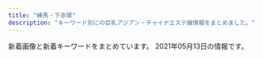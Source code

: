 ```yaml
---
title: "練馬・下赤塚"
description: "キーワード別にの巨乳アジアン・チャイナエステ嬢情報をまとめました。"
---
```


新着画像と新着キーワードをまとめています。
2021年05月13日の情報です。

<DmmAffiliateIns />
<KeywordTable
  shops={
    [
    {
        "url": "http://ginzaangel.esnavi.work/",
        "station": "\u7df4\u99ac\u99c5\u897f\u53e3",
        "img_links": [
            "http://ginzaangel.esnavi.work/sys2.jpg",
            "http://ginzaangel.esnavi.work/2/uploadimg/1615989033.jpeg",
            "http://ginzaangel.esnavi.work/2/uploadimg/1615989115.jpeg",
            "http://ginzaangel.esnavi.work/int1.png",
            "http://ginzaangel.esnavi.work/2/uploadimg/1615988408.jpeg",
            "http://ginzaangel.esnavi.work/head.jpg",
            "http://ginzaangel.esnavi.work/2/uploadimg/1601829474.jpeg",
            "http://ginzaangel.esnavi.work/2/uploadimg/1615988934.jpeg",
            "http://ginzaangel.esnavi.work/s1.png",
            "http://ginzaangel.esnavi.work/2/uploadimg/1619341553.jpeg",
            "http://ginzaangel.esnavi.work/sys1.jpg",
            "http://ginzaangel.esnavi.work/staff_t.jpg",
            "http://ginzaangel.esnavi.work/2/uploadimg/1595657062.jpeg",
            "http://ginzaangel.esnavi.work/news.jpg"
        ],
        "keywords": {
            "90": 3,
            "89": 1,
            "88": 2,
            "92": 1
        },
        "name": "\u7df4\u99ac\u306e\u5929\u4f7f"
    },
    {
        "name": "\u30b9\u30a6\u30a3\u30fc\u30c8",
        "station": "\u4e2d\u6751\u6a4b\u99c5\u5357\u53e3",
        "img_links": [
            "http://www.es-yas.click/images/info.png",
            "http://www.es-yas.click/images/sirase.jpg",
            "http://www.es-yas.click/images/ac1.png",
            "http://www.es-yas.click/images/news.jpg",
            "http://www.es-yas.click/images/2.jpg",
            "http://www.es-yas.click/img/riri1.jpg",
            "http://www.es-yas.click/images/head.jpg",
            "http://www.es-yas.click/images/sys2.png",
            "http://www.es-yas.click/images/newface.png",
            "http://www.es-yas.click/images/interior_t.jpg",
            "http://www.es-yas.click/images/tel.jpg",
            "http://www.es-yas.click/images/int2.png",
            "http://www.es-yas.click/img/mari1.jpg",
            "http://www.es-yas.click/images/sys1.png",
            "http://www.es-yas.click/images/staff_t.jpg",
            "http://www.es-yas.click/images/mobile.jpg",
            "http://www.es-yas.click/img/sayuri1.jpg",
            "http://www.es-yas.click/images/1.jpg",
            "http://www.es-yas.click/images/int1.png",
            "http://www.es-yas.click/images/3.jpg",
            "http://www.es-yas.click/images/s1.png"
        ],
        "keywords": {},
        "url": "http://www.es-yas.click/"
    },
    {
        "station": "\u65b0\u685c\u53f0\u99c51\u756a\u51fa\u53e3",
        "name": "\u697d\u3005",
        "img_links": [
            "https://static.wixstatic.com/media/56292f_3dc196c69ac04338b46a28f7dc0f4df2.jpg",
            "https://static.wixstatic.com/media/56292f_4d626237c2cd4806b0251dae4554758e.jpg",
            "https://static.wixstatic.com/media/73ea4e_4f276738c0354f93b87840e2d55be62b~mv2.png",
            "https://static.wixstatic.com/media/73ea4e_73ca4971bac34776a53c8b09526abe0d~mv2.jpg"
        ],
        "url": "https://1270791003.wixsite.com/mysite/",
        "keywords": {}
    },
    {
        "url": "http://nymphe-est.biz/",
        "station": "\u6771\u6b66\u7df4\u99ac\u99c5\u5317\u53e3",
        "name": "\u59eb\u306e\u3086\u3073\u3055\u304d",
        "keywords": {
            "E": 1,
            "D": 2
        },
        "img_links": [
            "http://nymphe-est.biz/images/m4.png",
            "http://nymphe-est.biz/images/m5.png",
            "http://nymphe-est.biz/images/no.png",
            "http://nymphe-est.biz/images/tit2.jpg",
            "http://nymphe-est.biz/images/top.png",
            "http://nymphe-est.biz/images/m6.png",
            "http://nymphe-est.biz/images/tit4.jpg",
            "http://nymphe-est.biz/images/tm.jpg",
            "http://nymphe-est.biz/images/tit5.jpg",
            "http://nymphe-est.biz/images/stal.jpg",
            "http://nymphe-est.biz/images/accl.jpg",
            "http://nymphe-est.biz/images/m3.png",
            "http://nymphe-est.biz/images/cg03.jpg",
            "http://nymphe-est.biz/images/spt.png",
            "http://nymphe-est.biz/images/m1.png",
            "http://nymphe-est.biz/images/bur.jpg",
            "http://nymphe-est.biz/images/cg01.jpg",
            "http://nymphe-est.biz/images/tit3.jpg",
            "http://nymphe-est.biz/images/fla.jpg",
            "http://nymphe-est.biz/images/bul.jpg",
            "http://nymphe-est.biz/images/stat.jpg",
            "http://nymphe-est.biz/images/cg02.jpg",
            "http://nymphe-est.biz/images/m2.png",
            "http://nymphe-est.biz/images/tit6.jpg"
        ]
    },
    {
        "keywords": {},
        "img_links": [
            "http://www.es-kou.link/images/mobile.jpg",
            "http://www.es-kou.link/images/sys3.png",
            "http://www.es-kou.link/images/news.jpg",
            "http://www.es-kou.link/images/b1.jpg",
            "http://www.es-kou.link/images/staff_t.jpg",
            "http://www.es-kou.link/images/2.jpg",
            "http://www.es-kou.link/img/nana1.jpg",
            "http://www.es-kou.link/images/int1.png",
            "http://www.es-kou.link/images/int2.png",
            "http://www.es-kou.link/images/b2.jpg",
            "http://www.es-kou.link/images/3.jpg",
            "http://www.es-kou.link/img/mimi1.jpg",
            "http://www.es-kou.link/images/sys1.jpg",
            "http://www.es-kou.link/images/1.jpg",
            "http://www.es-kou.link/images/info.png",
            "http://www.es-kou.link/images/sys2.jpg",
            "http://www.es-kou.link/images/interior_t.jpg",
            "http://www.es-kou.link/images/s1.png",
            "http://www.es-kou.link/images/head.jpg",
            "http://www.es-kou.link/img/satomi1.jpg"
        ],
        "station": "\u4e0b\u8d64\u585a\u99c5\u5317\u53e3",
        "name": "\u7d05\u6708",
        "url": "http://www.es-kou.link/"
    },
    {
        "name": "\u30b7\u30a8\u30b9\u30bf",
        "img_links": [
            "http://siesta.ests.jp/images/info.jpg",
            "http://siesta.ests.jp/images/acc1.jpg",
            "http://siesta.ests.jp/images/acc3.jpg",
            "http://siesta.ests.jp/images/acc4.jpg",
            "http://siesta.ests.jp/images/s-recriut.jpg",
            "http://siesta.ests.jp/photos/sites/39/2021/01/2021011116333298.jpg",
            "http://siesta.ests.jp/photos/sites/39/2021/04/2021042011331872.jpg",
            "http://siesta.ests.jp/images/top.png",
            "http://siesta.ests.jp/images/mobile.jpg",
            "http://siesta.ests.jp/photos/sites/39/2021/04/2021040818055925.jpg",
            "http://siesta.ests.jp/images/mobile1.jpg",
            "http://siesta.ests.jp/photos/sites/39/2021/01/2021011116333493.jpg",
            "http://siesta.ests.jp/images/acc2.jpg",
            "http://siesta.ests.jp/images/pick.jpg",
            "http://siesta.ests.jp/images/s-staff.jpg",
            "http://siesta.ests.jp/images/news.jpg"
        ],
        "keywords": {
            "85": 10,
            "D": 15,
            "83": 5,
            "88": 5
        },
        "station": "\u5927\u6cc9\u5b66\u5712\u99c5\u5317\u53e3",
        "url": "http://siesta.ests.jp/"
    },
    {
        "keywords": {},
        "url": "http://evergrace.tyo.cm/",
        "name": "\u30b8\u30e3\u30b9\u30df\u30f3",
        "station": "\u6210\u5897\u99c5",
        "img_links": []
    },
    {
        "keywords": {},
        "url": "http://www.relaxes.info/",
        "station": "\u4e0a\u677f\u6a4b\u99c5\u5317\u53e3",
        "img_links": [
            "http://www.relaxes.info/up/uploads/20180315212810me.jpg",
            "http://www.relaxes.info/images/ttl_price.png",
            "http://www.relaxes.info/images/info.jpg",
            "http://www.relaxes.info/images/s1.png",
            "http://www.relaxes.info/up/uploads/2017071800271212.jpg",
            "http://www.relaxes.info/images/ttl_qj.png",
            "http://www.relaxes.info/images/ttl_staff.png",
            "http://www.relaxes.info/up/uploads/20210313172020j.jpg",
            "http://www.relaxes.info/images/price.jpg",
            "http://www.relaxes.info/images/rec.png",
            "http://www.relaxes.info/images/t1.png",
            "http://www.relaxes.info/images/t2.png",
            "http://www.relaxes.info/images/header_bg.png"
        ],
        "name": "\u8776"
    },
    {
        "keywords": {},
        "station": "\u5927\u5c71\u99c5\u5357\u53e3",
        "name": "\u61a9",
        "img_links": [
            "http://c-ikoi.work/images/concept.jpg",
            "http://c-ikoi.work/images/1.jpg",
            "http://c-ikoi.work/images/news.jpg",
            "http://c-ikoi.work/images/tel.jpg",
            "http://c-ikoi.work/img/aoi1.jpg",
            "http://c-ikoi.work/images/line.png",
            "http://c-ikoi.work/images/int1.png",
            "http://c-ikoi.work/images/sys1.jpg",
            "http://c-ikoi.work/images/4.jpg",
            "http://c-ikoi.work/images/sys3.png",
            "http://c-ikoi.work/images/mobile.jpg",
            "http://c-ikoi.work/img/rina1.jpg",
            "http://c-ikoi.work/images/3.jpg",
            "http://c-ikoi.work/images/head.jpg",
            "http://c-ikoi.work/images/interior_t.jpg",
            "http://c-ikoi.work/images/int3.png",
            "http://c-ikoi.work/images/staff_t.jpg",
            "http://c-ikoi.work/img/yuki1.jpg",
            "http://c-ikoi.work/images/rec1.png",
            "http://c-ikoi.work/images/sys2.jpg",
            "http://c-ikoi.work/images/rec2.png",
            "http://c-ikoi.work/images/2.jpg",
            "http://c-ikoi.work/img/moe1.jpg",
            "http://c-ikoi.work/images/int2.png"
        ],
        "url": "http://c-ikoi.work/"
    },
    {
        "img_links": [
            "http://www.e-rakuraku.info/images/g2.jpg",
            "http://www.e-rakuraku.info/images/top.jpg",
            "http://www.e-rakuraku.info/images/g1.jpg",
            "http://www.e-rakuraku.info/images/sr.png",
            "http://www.e-rakuraku.info/images/newfacet.png",
            "http://www.e-rakuraku.info/images/g0.jpg",
            "http://www.e-rakuraku.info/images/mobile.png",
            "http://www.e-rakuraku.info/images/huiyuan.png",
            "http://www.e-rakuraku.info/images/nei_03.jpg",
            "http://www.e-rakuraku.info/images/g5.jpg",
            "http://www.e-rakuraku.info/images/newt.png",
            "http://www.e-rakuraku.info/images/tite-gallery.png",
            "http://www.e-rakuraku.info/images/s2.png",
            "http://www.e-rakuraku.info/images/g4.jpg",
            "http://www.e-rakuraku.info/images/tel.png",
            "http://www.e-rakuraku.info/images/g3.jpg",
            "http://www.e-rakuraku.info/images/tite-staff.png",
            "http://www.e-rakuraku.info/images/s1.png"
        ],
        "keywords": {
            "C": 13
        },
        "url": "http://www.e-rakuraku.info/",
        "name": "\u697d\u697d",
        "station": "\u4e2d\u6751\u6a4b\u99c5"
    },
    {
        "name": "\u512a\u30fb\u7f8e",
        "station": "\u6c5f\u53e4\u7530\u99c5\u5357\u53e3",
        "url": "http://rose.este.work/",
        "img_links": [
            "http://rose.este.work/r4.jpg",
            "http://rose.este.work/r5.jpg",
            "http://rose.este.work/r1.jpg",
            "http://rose.este.work/index-1.htm.jpg",
            "http://rose.este.work/sys1.png",
            "http://rose.este.work/totop.png",
            "http://rose.este.work/re.jpg",
            "http://rose.este.work/index-24.htm.jpg",
            "http://rose.este.work/unnamed.png",
            "http://rose.este.work/resize_1500-450.jpg",
            "http://rose.este.work/index-26.htm.jpg",
            "http://rose.este.work/index-25.htm.jpg",
            "http://rose.este.work/r3.jpg",
            "http://rose.este.work/resize_250.png"
        ],
        "keywords": {}
    },
    {
        "url": "http://oasis.akasuri.xyz/",
        "station": "\u6210\u5897\u99c5\u5357\u53e3",
        "name": "\u30aa\u30a2\u30b7\u30b9",
        "img_links": [
            "http://oasis.akasuri.xyz/images/c-top.png",
            "http://oasis.akasuri.xyz/staff/s3.jpg",
            "http://oasis.akasuri.xyz/staff/s2.jpg",
            "http://oasis.akasuri.xyz/images/bar-staff.png",
            "http://oasis.akasuri.xyz/images/c-photo.png",
            "http://oasis.akasuri.xyz/staff/s1.jpg",
            "http://oasis.akasuri.xyz/images/c-staff.png",
            "http://oasis.akasuri.xyz/images/fotter.png",
            "http://oasis.akasuri.xyz/images/b-tel.png",
            "http://oasis.akasuri.xyz/images/bar-photo.png"
        ],
        "keywords": {}
    },
    {
        "keywords": {
            "C": 11,
            "85": 2,
            "E": 1,
            "87": 1
        },
        "name": "\u30d1\u30ad\u30e9",
        "url": "http://pakira-massage.work/",
        "img_links": [
            "http://pakira-massage.work/img/head.jpg",
            "http://pakira-massage.work/i/img/sta1.jpg",
            "http://pakira-massage.work/img/nos.jpg",
            "http://pakira-massage.work/i/img/r1.jpg",
            "http://pakira-massage.work/i/img/r5.jpg",
            "http://pakira-massage.work/img/sta2.jpg",
            "http://pakira-massage.work/i/img/r4.jpg",
            "http://pakira-massage.work/i/img/r2.jpg",
            "http://pakira-massage.work/img/botton.jpg",
            "http://pakira-massage.work/i/img/r3.jpg",
            "http://pakira-massage.work/img/s1.jpg",
            "http://pakira-massage.work/img/st1.jpg",
            "http://pakira-massage.work/img/campian.jpg",
            "http://pakira-massage.work/img/s2.jpg",
            "http://pakira-massage.work/i/img/r6.jpg",
            "http://pakira-massage.work/i/img/st1.jpg",
            "http://pakira-massage.work/img/mobile-1.png",
            "http://pakira-massage.work/img/st2.jpg",
            "http://pakira-massage.work/img/sta1.jpg",
            "http://pakira-massage.work/i/img/sta2.jpg"
        ],
        "station": "\u8981\u753a\u99c55\u756a\u51fa\u53e3"
    },
    {
        "name": "\u59eb",
        "keywords": {},
        "station": "\u6210\u5897\u99c5",
        "url": "http://anzu.abnavi.info/",
        "img_links": []
    },
    {
        "name": "\u6696\u5fc3",
        "img_links": [
            "http://www.hi-msg.com/dansin/images/p-6-1.jpg",
            "http://www.hi-msg.com/dansin/images/1.jpg",
            "http://www.hi-msg.com/dansin/images/p-2.jpg",
            "http://www.hi-msg.com/dansin/images/p-9-1.jpg",
            "http://www.hi-msg.com/dansin/images/p-8.jpg",
            "http://www.hi-msg.com/dansin/images/p-9.jpg",
            "http://www.hi-msg.com/dansin/images/p-5.jpg",
            "http://www.hi-msg.com/dansin/images/top1.jpg",
            "http://www.hi-msg.com/dansin/images/p-2-1.jpg",
            "http://www.hi-msg.com/dansin/images/end1.jpg",
            "http://www.hi-msg.com/dansin/images/nav.jpg",
            "http://www.hi-msg.com/dansin/images/top.jpg",
            "http://www.hi-msg.com/dansin/images/s_face.jpg",
            "http://www.hi-msg.com/dansin/images/s_pick.jpg",
            "http://www.hi-msg.com/dansin/images/p-6.jpg",
            "http://www.hi-msg.com/dansin/images/s_info.jpg",
            "http://www.hi-msg.com/dansin/images/p-5-1.jpg",
            "http://www.hi-msg.com/dansin/images/mobile.jpg",
            "http://www.hi-msg.com/dansin/images/s_news.jpg",
            "http://www.hi-msg.com/dansin/images/p-7.jpg"
        ],
        "keywords": {},
        "url": "http://www.hi-msg.com/dansin/",
        "station": "\u3068\u304d\u308f\u53f0\u99c5\u5357\u53e3"
    },
    {
        "url": "http://es-nerima.biz/",
        "img_links": [
            "http://es-nerima.biz/wp-content/uploads/2016/10/girl-1-250x330.jpg",
            "http://es-nerima.biz/wp-content/uploads/2016/10/gallery8.jpg",
            "http://es-nerima.biz/wp-content/uploads/2016/10/gallery2.jpg",
            "http://es-nerima.biz/wp-content/themes/template-salon2/images/gallery1.jpg",
            "http://es-nerima.biz/wp-content/uploads/2016/10/mika.jpg",
            "http://es-nerima.biz/wp-content/uploads/2016/10/g3.jpg",
            "http://es-nerima.biz/wp-content/uploads/2016/10/gallery3.jpg",
            "http://es-nerima.biz/wp-content/uploads/2016/10/g1-250x330.jpg",
            "http://es-nerima.biz/wp-content/themes/template-salon2/images/tel.png",
            "http://es-nerima.biz/wp-content/themes/template-salon2/images/magazine.jpg",
            "http://es-nerima.biz/wp-content/uploads/2016/10/g6.jpg",
            "http://es-nerima.biz/wp-content/uploads/2016/10/g4-250x330.jpg",
            "http://es-nerima.biz/wp-content/themes/template-salon2/images/pickup-frame.png",
            "http://es-nerima.biz/wp-content/uploads/2016/10/g3-250x330.jpg",
            "http://es-nerima.biz/wp-content/uploads/2016/10/g6-250x330.jpg",
            "http://es-nerima.biz/wp-content/uploads/2016/10/camp-bnr.jpg",
            "http://es-nerima.biz/wp-content/uploads/2016/10/gallery7.jpg",
            "http://es-nerima.biz/wp-content/uploads/2016/10/mika-250x330.jpg",
            "http://es-nerima.biz/wp-content/themes/template-salon2/images/gallery2.jpg",
            "http://es-nerima.biz/wp-content/themes/template-salon2/images/gallery3.jpg",
            "http://es-nerima.biz/wp-content/uploads/2016/10/gallery6.jpg",
            "http://es-nerima.biz/wp-content/uploads/2016/10/eri.jpg",
            "http://es-nerima.biz/wp-content/uploads/2016/10/gallery1.jpg",
            "http://es-nerima.biz/wp-content/uploads/2016/10/gallery8-600x600.jpg",
            "http://cdn.dino-es.com/images/logo/88x31DinoEs.png",
            "http://es-nerima.biz/wp-content/uploads/2016/10/gallery5.jpg",
            "http://es-nerima.biz/wp-content/themes/template-salon2/images/gallery-ttl.png",
            "http://es-nerima.biz/wp-content/themes/template-salon2/images/news-ttl.png",
            "http://es-nerima.biz/wp-content/themes/template-salon2/images/gallery4.jpg",
            "http://es-nerima.biz/wp-content/themes/template-salon2/images/slider1.jpg",
            "http://es-nerima.biz/wp-content/themes/template-salon2/images/massage-de_88_31.jpg",
            "http://es-nerima.biz/wp-content/themes/template-salon2/images/newface-ttl.png",
            "http://es-nerima.biz/wp-content/uploads/2016/10/g5.jpg",
            "http://es-nerima.biz/wp-content/uploads/2016/10/g5-250x330.jpg",
            "http://es-nerima.biz/wp-content/uploads/2016/10/eri-250x330.jpg",
            "http://es-nerima.biz/wp-content/uploads/2016/10/g4.jpg",
            "http://es-nerima.biz/wp-content/themes/template-salon2/images/camp-bnr.jpg",
            "http://es-nerima.biz/wp-content/uploads/2016/10/girl-1.jpg",
            "http://es-nerima.biz/wp-content/themes/template-salon2/images/pickup-ttl.png"
        ],
        "name": "\u3046\u3089\u3089",
        "station": "\u7df4\u99ac\u99c5\u5317\u53e3",
        "keywords": {}
    },
    {
        "url": "http://binrou.net/",
        "img_links": [
            "http://binrou.net/img/s118.jpg",
            "http://binrou.net/img/mo.png",
            "http://binrou.net/img/st116.jpg",
            "http://binrou.net/i/img/sta118.jpg",
            "http://binrou.net/i/img/st118.jpg",
            "http://binrou.net/i/img/sta98.jpg",
            "http://binrou.net/img/sta112.jpg",
            "http://binrou.net/i/img/r2.jpg",
            "http://binrou.net/i/img/sta117.jpg",
            "http://binrou.net/img/sta115.jpg",
            "http://binrou.net/i/img/sta119.jpg",
            "http://binrou.net/i/img/r3.jpg",
            "http://binrou.net/img/s115.jpg",
            "http://binrou.net/img/st114.jpg",
            "http://binrou.net/i/img/sta108.jpg",
            "http://binrou.net/img/s119.jpg",
            "http://binrou.net/img/botton.jpg",
            "http://binrou.net/img/sta109.jpg",
            "http://binrou.net/i/img/r1.jpg",
            "http://binrou.net/img/acc.jpg",
            "http://binrou.net/i/img/sta114.jpg",
            "http://binrou.net/i/img/sta115.jpg",
            "http://binrou.net/i/img/sta116.jpg",
            "http://binrou.net/img/st118.jpg",
            "http://binrou.net/i/img/sta80.jpg",
            "http://binrou.net/img/st112.jpg",
            "http://binrou.net/img/st111.jpg",
            "http://binrou.net/img/sta111.jpg",
            "http://binrou.net/i/img/sta100.jpg",
            "http://binrou.net/img/sta119.jpg",
            "http://binrou.net/i/img/sta92.jpg",
            "http://binrou.net/img/sta117.jpg",
            "http://binrou.net/i/img/r4.jpg",
            "http://binrou.net/i/img/sta112.jpg",
            "http://binrou.net/i/img/acc.jpg",
            "http://binrou.net/img/s112.jpg",
            "http://binrou.net/img/sta114.jpg",
            "http://binrou.net/img/st115.jpg",
            "http://binrou.net/i/img/sta89.jpg",
            "http://binrou.net/i/img/sta104.jpg",
            "http://binrou.net/i/img/sta88.jpg",
            "http://binrou.net/i/img/sta97.jpg",
            "http://binrou.net/i/img/sta105.jpg",
            "http://binrou.net/img/sta118.jpg",
            "http://binrou.net/img/fla.jpg",
            "http://binrou.net/img/st109.jpg",
            "http://binrou.net/i/img/sta94.jpg",
            "http://binrou.net/img/pickup20.jpg",
            "http://binrou.net/img/sta116.jpg",
            "http://binrou.net/i/img/sta109.jpg",
            "http://binrou.net/img/s111.jpg",
            "http://binrou.net/img/s117.jpg",
            "http://binrou.net/img/s114.jpg",
            "http://binrou.net/img/st117.jpg",
            "http://binrou.net/img/st119.jpg",
            "http://binrou.net/i/img/sta111.jpg",
            "http://binrou.net/img/s116.jpg"
        ],
        "station": "\u7df4\u99ac\u99c5\u897f\u53e3",
        "keywords": {
            "C": 17,
            "88": 1,
            "87": 4,
            "F": 1,
            "D": 2,
            "89": 1,
            "86": 4,
            "E": 6
        },
        "name": "\u30ad\u30e9\u30ad\u30e9"
    },
    {
        "keywords": {},
        "name": "\u5927\u5983",
        "img_links": [
            "http://sh-dafei.work/templets/default/pc/picture/s_news.png",
            "http://sh-dafei.work/uploads/181207/1-1Q20G40K63R.jpg",
            "http://sh-dafei.work/uploads/210326/1-210326140613257.jpg",
            "http://sh-dafei.work/templets/default/pc/picture/end1.jpg",
            "http://sh-dafei.work/uploads/171031/1-1G0311G344914.jpg",
            "http://sh-dafei.work/templets/default/pc/picture/staffs.png",
            "http://sh-dafei.work/uploads/190301/1-1Z30116320A41.jpg",
            "http://sh-dafei.work/uploads/190130/1-1Z130162635508.jpg",
            "http://sh-dafei.work/uploads/201113/1-20111314213cQ.jpg",
            "http://sh-dafei.work/uploads/181206/1-1Q2061249563O.jpg",
            "http://sh-dafei.work/uploads/201002/1-201002144Z11V.jpg",
            "http://sh-dafei.work/uploads/190809/1-1ZP9125I01S.jpg",
            "http://sh-dafei.work/uploads/181206/1-1Q2061250494E.jpg",
            "http://sh-dafei.work/uploads/171031/1-1G0311G556445.jpg",
            "http://sh-dafei.work/uploads/181206/1-1Q2061253211D.jpg",
            "http://sh-dafei.work/uploads/210219/1-210219105500300.jpg",
            "http://sh-dafei.work/uploads/200117/1-20011G614144B.jpg",
            "http://sh-dafei.work/uploads/180612/1-1P6121601061c.jpg",
            "http://sh-dafei.work/templets/default/pc/picture/s_staff.png",
            "http://sh-dafei.work/uploads/180612/1-1P612160029349.jpg",
            "http://sh-dafei.work/uploads/190329/1-1Z329151011c7.jpg",
            "http://sh-dafei.work/templets/default/pc/picture/s_pick.png",
            "http://sh-dafei.work/uploads/171031/1-1G0311G505933.jpg",
            "http://sh-dafei.work/uploads/191115/1-191115132040J2.jpg",
            "http://sh-dafei.work/uploads/181207/1-1Q20G35320X0.png",
            "http://sh-dafei.work/uploads/181214/1-1Q214154222511.jpg",
            "http://sh-dafei.work/uploads/180227/1-1P22G40S5448.jpg",
            "http://sh-dafei.work/uploads/181206/1-1Q206125154224.jpg",
            "http://sh-dafei.work/uploads/200612/1-200612154534W8.jpg",
            "http://sh-dafei.work/uploads/allimg/180612/1-1P612160305350.jpg",
            "http://sh-dafei.work/uploads/171031/1-1G0311G4095M.jpg",
            "http://sh-dafei.work/uploads/190924/1-1Z924151334121.jpg",
            "http://sh-dafei.work/templets/default/pc/picture/face.png",
            "http://sh-dafei.work/uploads/171031/1-1G0311G531445.jpg"
        ],
        "url": "http://sh-dafei.work/",
        "station": "\u7df4\u99ac\u99c5\u897f\u53e3"
    },
    {
        "name": "Smile -\u30b9\u30de\u30a4\u30eb-",
        "url": "http://www.smile.mensest.com/",
        "keywords": {
            "D": 4,
            "87": 2,
            "85": 2,
            "88": 4,
            "C": 16
        },
        "img_links": [
            "http://www.smile.mensest.com/files/003.jpg",
            "http://www.smile.mensest.com/img/btn_side_mobile.jpg",
            "http://www.smile.mensest.com/img/goback.jpg",
            "http://www.smile.mensest.com/img/btn_blog.png",
            "http://www.smile.mensest.com/img/ttl_info.png",
            "http://www.smile.mensest.com/files/001.jpg",
            "http://www.smile.mensest.com/img/ttl_news.png",
            "http://www.smile.mensest.com/files/004.jpg",
            "http://www.smile.mensest.com/img/pickup.jpg",
            "http://www.smile.mensest.com/img/header02.png",
            "http://www.smile.mensest.com/files/002.jpg"
        ],
        "station": "\u7df4\u99ac\u99c5\u897f\u53e3"
    },
    {
        "station": "\u77f3\u795e\u4e95\u516c\u5712\u99c5\u5357\u53e3",
        "url": "http://aroma-p.info/",
        "name": "AROMA PLAZA \u30a2\u30ed\u30de\u30d7\u30e9\u30b6",
        "keywords": {},
        "img_links": []
    },
    {
        "station": "\u685c\u53f0\u99c5\u5317\u53e3",
        "url": "http://margaret.ests.jp/",
        "name": "\u30de\u30fc\u30ac\u30ec\u30c3\u30c8",
        "img_links": [
            "http://margaret.ests.jp/images/top.jpg",
            "http://margaret.ests.jp/photos/sites/29/2020/04/2020040205541033.jpg",
            "http://margaret.ests.jp/images/room1.jpg",
            "http://margaret.ests.jp/images/room4.jpg",
            "http://margaret.ests.jp/photos/sites/29/2020/04/202004102157462.jpeg",
            "http://margaret.ests.jp/images/s_staff.png",
            "http://margaret.ests.jp/photos/sites/29/2020/08/2020082222274080.jpeg",
            "http://margaret.ests.jp/images/service2.jpg",
            "http://margaret.ests.jp/images/mobile.jpg",
            "http://margaret.ests.jp/photos/sites/29/2020/04/2020041014190824.jpg",
            "http://margaret.ests.jp/images/s_pick.jpg",
            "http://margaret.ests.jp/images/info.jpg",
            "http://margaret.ests.jp/images/s_service.png",
            "http://margaret.ests.jp/images/s_news.jpg",
            "http://margaret.ests.jp/photos/sites/29/2020/03/2020032709162529.jpg",
            "http://margaret.ests.jp/images/service3.jpg",
            "http://margaret.ests.jp/photos/sites/29/2020/06/202006301829174.jpeg",
            "http://margaret.ests.jp/photos/sites/29/2021/01/2021011511194654.jpg",
            "http://margaret.ests.jp/images/room2.jpg",
            "http://margaret.ests.jp/photos/sites/29/2020/08/2020080615352994.jpeg",
            "http://margaret.ests.jp/images/service1.jpg",
            "http://margaret.ests.jp/photos/sites/29/2020/06/2020062814010219.jpeg",
            "http://margaret.ests.jp/photos/sites/29/2020/05/202005281752578.jpg",
            "http://margaret.ests.jp/images/room3.jpg",
            "http://margaret.ests.jp/images/service4.jpg",
            "http://margaret.ests.jp/photos/sites/29/2020/04/202004081414540.jpg"
        ],
        "keywords": {
            "D": 72,
            "E": 60,
            "88": 24,
            "85": 36,
            "87": 12,
            "86": 24
        }
    },
    {
        "url": "http://moonlove.est-u.com/",
        "station": "\u7df4\u99ac\u99c5\u5317\u53e3",
        "img_links": [
            "http://moonlove.est-u.com/images/index2_06.jpg",
            "http://moonlove.est-u.com/images/index_19.jpg",
            "http://moonlove.est-u.com/images/index_15.jpg",
            "http://moonlove.est-u.com/staff/hitomi.jpg",
            "http://moonlove.est-u.com/images/s8.jpg",
            "http://moonlove.est-u.com/images/index_02.jpg",
            "http://moonlove.est-u.com/images/icon_000.jpg",
            "http://moonlove.est-u.com/images/index_17.jpg",
            "http://moonlove.est-u.com/staff/kaori.jpg",
            "http://moonlove.est-u.com/staff/miki.jpg",
            "http://moonlove.est-u.com/images/index_10.jpg",
            "http://moonlove.est-u.com/images/index_04.jpg",
            "http://moonlove.est-u.com/images/index_14.jpg",
            "http://moonlove.est-u.com/images/index_07.jpg",
            "http://moonlove.est-u.com/images/index_13.jpg",
            "http://moonlove.est-u.com/images/index_16.jpg",
            "http://moonlove.est-u.com/staff/sakura.jpg",
            "http://moonlove.est-u.com/images/index1_06.jpg",
            "http://moonlove.est-u.com/images/index3_06.jpg",
            "http://moonlove.est-u.com/images/s4.jpg",
            "http://moonlove.est-u.com/images/staff_09.jpg",
            "http://moonlove.est-u.com/images/s5.jpg",
            "http://moonlove.est-u.com/staff/nami.jpg",
            "http://moonlove.est-u.com/images/s6.jpg",
            "http://moonlove.est-u.com/images/s1.jpg",
            "http://moonlove.est-u.com/staff/ayumi.jpg",
            "http://moonlove.est-u.com/images/index_05.jpg",
            "http://moonlove.est-u.com/images/s3.jpg",
            "http://moonlove.est-u.com/images/index_12.jpg",
            "http://moonlove.est-u.com/images/index_08.jpg"
        ],
        "name": "\u6708\u306e\u604b",
        "keywords": {
            "C": 7
        }
    },
    {
        "img_links": [
            "http://lachesis.este88.com/gals/miho1.jpg",
            "http://lachesis.este88.com/gals/minami2.jpg",
            "http://lachesis.este88.com/gals/tumugi1.jpg",
            "http://lachesis.este88.com/gals/mao1.jpg",
            "https://lachesis.este88.com/gals/mao1.jpg",
            "http://lachesis.este88.com/gals/nozomi4.jpg",
            "http://lachesis.este88.com/gals/yuno1.jpg",
            "http://lachesis.este88.com/gals/rinnka4.jpg",
            "http://lachesis.este88.com/gals/rinnka1.jpg",
            "https://lachesis.este88.com/gals/nozomi1.jpg",
            "http://lachesis.este88.com/gals/aoi2.jpg",
            "http://lachesis.este88.com/gals/yuno3.jpg",
            "http://lachesis.este88.com/gals/maria1.jpg",
            "http://lachesis.este88.com/gals/itika3.jpg",
            "https://lachesis.este88.com/images/line.jpg",
            "http://lachesis.este88.com/gals/nozomi2.jpg",
            "https://lachesis.este88.com/images/info5.jpg",
            "http://lachesis.este88.com/gals/nozomi3.jpg",
            "https://lachesis.este88.com/images/sysh3bar.png",
            "http://lachesis.este88.com/gals/minami1.jpg",
            "http://lachesis.este88.com/gals/aoi1.jpg",
            "https://lachesis.este88.com/gals/tumugi1.jpg",
            "http://lachesis.este88.com/images/sysh3bar.png",
            "https://lachesis.este88.com/gals/narumi1.jpg",
            "https://lachesis.este88.com/gals/itika1.jpg",
            "http://lachesis.este88.com/gals/nozomi1.jpg",
            "http://lachesis.este88.com/images/info5.jpg",
            "http://lachesis.este88.com/gals/narumi3.jpg",
            "https://lachesis.este88.com/gals/yuno1.jpg",
            "https://lachesis.este88.com/gals/miku1.jpg",
            "http://lachesis.este88.com/gals/itika1.jpg",
            "http://lachesis.este88.com/gals/mao2.jpg",
            "http://lachesis.este88.com/gals/miho3.jpg",
            "http://lachesis.este88.com/gals/yuno2.jpg",
            "http://lachesis.este88.com/gals/rinnka2.jpg",
            "http://lachesis.este88.com/images/line.jpg",
            "http://lachesis.este88.com/gals/tumugi2.jpg",
            "http://lachesis.este88.com/images/bg_header.jpg",
            "http://lachesis.este88.com/gals/tumugi3.jpg",
            "https://lachesis.este88.com/gals/minami1.jpg",
            "http://lachesis.este88.com/gals/aoi3.jpg",
            "http://lachesis.este88.com/gals/miho2.jpg",
            "https://lachesis.este88.com/images/bg_header.jpg",
            "http://lachesis.este88.com/gals/itika2.jpg",
            "http://lachesis.este88.com/images/bg_header3.jpg",
            "http://lachesis.este88.com/gals/narumi2.jpg",
            "https://lachesis.este88.com/gals/aoi1.jpg",
            "https://lachesis.este88.com/images/bg_header3.jpg",
            "http://lachesis.este88.com/gals/miku3.jpg",
            "https://lachesis.este88.com/gals/maria1.jpg",
            "http://momipara.jp/img/link/momi234.jpg",
            "http://lachesis.este88.com/gals/rinnka3.jpg",
            "http://lachesis.este88.com/gals/narumi1.jpg",
            "https://lachesis.este88.com/gals/rinnka1.jpg",
            "https://lachesis.este88.com/gals/miho1.jpg",
            "http://lachesis.este88.com/gals/narumi4.jpg",
            "http://lachesis.este88.com/gals/miku1.jpg",
            "http://lachesis.este88.com/gals/miku2.jpg"
        ],
        "name": "\u30e9\u30b1\u30b7\u30b9\u5927\u6cc9\u5b66\u5712",
        "keywords": {
            "81": 1,
            "93": 1,
            "83": 2,
            "84": 1,
            "F": 4,
            "95": 1,
            "D": 2,
            "86": 1,
            "88": 1,
            "91": 3,
            "C": 4,
            "80": 1,
            "G": 1
        },
        "station": "\u5927\u6cc9\u5b66\u5712\u99c5",
        "url": "http://lachesis.este88.com/"
    },
    {
        "keywords": {
            "84": 1,
            "87": 5,
            "85": 2,
            "C": 22,
            "89": 1,
            "88": 4,
            "D": 9,
            "E": 2,
            "86": 1,
            "F": 2
        },
        "name": "\u30dd\u30f3\u30d5\u30fc",
        "station": "\u7df4\u99ac\u99c5\u897f\u53e3",
        "img_links": [
            "http://ponfu-massage.work/img/st46.jpg",
            "http://ponfu-massage.work/i/img/sta43.jpg",
            "http://ponfu-massage.work/img/acc6.jpg",
            "http://ponfu-massage.work/img/sta28.jpg",
            "http://ponfu-massage.work/img/sta47.jpg",
            "http://ponfu-massage.work/img/acc5.jpg",
            "http://ponfu-massage.work/img/st45.jpg",
            "http://ponfu-massage.work/img/st28.jpg",
            "http://ponfu-massage.work/img/sta39.jpg",
            "http://ponfu-massage.work/img/sta30.jpg",
            "http://ponfu-massage.work/img/sta42.jpg",
            "http://ponfu-massage.work/i/img/r3.jpg",
            "http://ponfu-massage.work/i/img/r2.jpg",
            "http://ponfu-massage.work/img/acc9.jpg",
            "http://ponfu-massage.work/img/botton.jpg",
            "http://ponfu-massage.work/img/acc7.jpg",
            "http://ponfu-massage.work/i/img/st45.jpg",
            "http://ponfu-massage.work/img/acc8.jpg",
            "http://ponfu-massage.work/img/s47.jpg",
            "http://ponfu-massage.work/i/img/sta47.jpg",
            "http://ponfu-massage.work/i/img/sta44.jpg",
            "http://ponfu-massage.work/img/sta35.jpg",
            "http://ponfu-massage.work/img/st41.jpg",
            "http://ponfu-massage.work/img/st47.jpg",
            "http://ponfu-massage.work/img/st35.jpg",
            "http://ponfu-massage.work/i/img/sta46.jpg",
            "http://ponfu-massage.work/img/acc10.jpg",
            "http://ponfu-massage.work/i/img/sta28.jpg",
            "http://ponfu-massage.work/i/img/sta45.jpg",
            "http://ponfu-massage.work/img/s42.jpg",
            "http://ponfu-massage.work/img/s30.jpg",
            "http://ponfu-massage.work/i/img/sta38.jpg",
            "http://ponfu-massage.work/img/st42.jpg",
            "http://ponfu-massage.work/img/s44.jpg",
            "http://ponfu-massage.work/img/st43.jpg",
            "http://ponfu-massage.work/img/acc4.jpg",
            "http://ponfu-massage.work/img/sta38.jpg",
            "http://ponfu-massage.work/i/img/r4.jpg",
            "http://ponfu-massage.work/img/s45.jpg",
            "http://ponfu-massage.work/i/img/sta41.jpg",
            "http://ponfu-massage.work/img/sta45.jpg",
            "http://ponfu-massage.work/img/sta43.jpg",
            "http://ponfu-massage.work/i/img/sta30.jpg",
            "http://ponfu-massage.work/img/s43.jpg",
            "http://ponfu-massage.work/i/img/sta24.jpg",
            "http://ponfu-massage.work/img/st30.jpg",
            "http://ponfu-massage.work/img/st39.jpg",
            "http://ponfu-massage.work/img/s46.jpg",
            "http://ponfu-massage.work/img/acc2.jpg",
            "http://ponfu-massage.work/i/img/sta39.jpg",
            "http://ponfu-massage.work/img/sta46.jpg",
            "http://ponfu-massage.work/i/img/sta42.jpg",
            "http://ponfu-massage.work/img/st38.jpg",
            "http://ponfu-massage.work/img/campian.jpg",
            "http://ponfu-massage.work/img/sta44.jpg",
            "http://ponfu-massage.work/img/acc1.jpg",
            "http://ponfu-massage.work/img/s39.jpg",
            "http://ponfu-massage.work/img/st44.jpg",
            "http://ponfu-massage.work/i/img/r1.jpg",
            "http://ponfu-massage.work/img/st18.jpg",
            "http://ponfu-massage.work/img/s38.jpg",
            "http://ponfu-massage.work/img/acc3.jpg",
            "http://ponfu-massage.work/img/sta41.jpg",
            "http://ponfu-massage.work/img/s41.jpg"
        ],
        "url": "http://ponfu-massage.work/"
    },
    {
        "station": "\u7df4\u99ac\u99c5\u5357\u53e3",
        "img_links": [
            "http://himawari.est-u.com/staff/sakura.jpg",
            "http://himawari.est-u.com/images/therpist.jpg",
            "http://himawari.est-u.com/staff/yuki.jpg",
            "http://himawari.est-u.com/images/a2.jpg",
            "http://himawari.est-u.com/staff/yumi.jpg",
            "http://himawari.est-u.com/staff/emi.jpg",
            "http://himawari.est-u.com/images/a1.jpg",
            "http://himawari.est-u.com/images/index_08.jpg",
            "http://himawari.est-u.com/images/index_10.jpg",
            "http://himawari.est-u.com/staff/asuka.jpg",
            "http://himawari.est-u.com/images/index2_08.jpg",
            "http://himawari.est-u.com/staff/risa.jpg",
            "http://himawari.est-u.com/images/index_02.jpg",
            "http://himawari.est-u.com/images/down.jpg",
            "http://himawari.est-u.com/staff/umi.jpg",
            "http://himawari.est-u.com/staff/nami.jpg",
            "http://himawari.est-u.com/staff/izumi.jpg",
            "http://himawari.est-u.com/images/index_04.jpg"
        ],
        "url": "http://himawari.est-u.com/",
        "name": "\u3072\u307e\u308f\u308a",
        "keywords": {
            "C": 7
        }
    },
    {
        "station": "\u7df4\u99ac\u99c5",
        "url": "http://aclass.estheya.com/",
        "name": "A-CLASS\uff5e\u30a8\u30fc\u30af\u30e9\u30b9\uff5e",
        "img_links": [
            "http://aclass.estheya.com/images/call.png",
            "http://aclass.estheya.com/css/staff/staff001.jpg",
            "http://aclass.estheya.com/css/m-head04.jpg",
            "http://aclass.estheya.com/css/right.jpg",
            "http://aclass.estheya.com/css/staff/staff001-b.jpg",
            "http://aclass.estheya.com/css/staff/staff0004.jpg",
            "http://aclass.estheya.com/css/cam01.jpg",
            "http://aclass.estheya.com/css/staff/staff006.jpg",
            "http://aclass.estheya.com/css/staff/staff002.jpg",
            "http://aclass.estheya.com/css/staff/staff0003.jpg",
            "http://aclass.estheya.com/css/m-top004.jpg",
            "http://aclass.estheya.com/css/staff/staff005.jpg",
            "http://aclass.estheya.com/css/left.jpg",
            "http://aclass.estheya.com/css/m-head02.jpg"
        ],
        "keywords": {
            "E": 1,
            "92": 1,
            "86": 1,
            "89": 1,
            "C": 2,
            "90": 3,
            "D": 3
        }
    },
    {
        "img_links": [
            "https://salasa.tokyo/wp-content/themes/este/img/top-img01b.png",
            "https://salasa.tokyo/wp-content/uploads/2020/03/897261salasa.jpg",
            "https://salasa.tokyo/wp-content/themes/este/img/2.jpg",
            "https://salasa.tokyo/wp-content/uploads/2020/02/21salasa.jpg",
            "https://salasa.tokyo/wp-content/uploads/2020/02/1salasa.jpg",
            "https://salasa.tokyo/wp-content/uploads/2021/02/345salasa.jpg",
            "https://salasa.tokyo/wp-content/uploads/2020/02/8776salasa.jpg",
            "https://salasa.tokyo/wp-content/uploads/2020/02/32salasa.jpg",
            "https://salasa.tokyo/wp-content/themes/este/img/3.jpg",
            "https://salasa.tokyo/wp-content/themes/este/img/top-img01a.png",
            "https://salasa.tokyo/wp-content/themes/este/img/tel_header.png",
            "https://salasa.tokyo/wp-content/themes/este/img/4.jpg",
            "https://salasa.tokyo/wp-content/uploads/2020/04/2311121salasa.jpg",
            "https://salasa.tokyo/wp-content/uploads/2020/02/11salasa.jpg",
            "https://salasa.tokyo/wp-content/themes/este/img/top-img02.png",
            "https://salasa.tokyo/wp-content/themes/este/img/call.png",
            "https://salasa.tokyo/wp-content/themes/este/img/top-img021.png",
            "https://salasa.tokyo/wp-content/themes/este/img/top-img04.png",
            "https://salasa.tokyo/wp-content/themes/este/img/top-img01.png",
            "https://salasa.tokyo/wp-content/themes/este/img/tel_footer.png",
            "https://salasa.tokyo/wp-content/themes/este/img/top-img05.png",
            "https://salasa.tokyo/wp-content/uploads/2020/02/41salasa.jpg",
            "https://salasa.tokyo/wp-content/themes/este/img/1.jpg",
            "https://salasa.tokyo/wp-content/uploads/2021/04/s187alasa.jpg"
        ],
        "name": "\u3064\u307c\u307f",
        "url": "https://salasa.tokyo/",
        "station": "\u7df4\u99ac\u99c5\u897f\u53e3",
        "keywords": {
            "G": 3,
            "C": 13,
            "D": 6,
            "E": 14
        }
    },
    {
        "url": "http://www.nerima-rose.com/",
        "keywords": {
            "C": 8
        },
        "station": "\u7df4\u99ac\u99c5\u5357\u53e3",
        "img_links": [
            "http://www.nerima-rose.com/images/staff/17/2/nana.png",
            "http://www.nerima-rose.com/images/shop/3/sh1.jpg",
            "http://www.nerima-rose.com/images/staff/16/aya2.jpg",
            "http://www.nerima-rose.com/images/index-rosa_09.jpg",
            "http://www.nerima-rose.com/images/aroma/r2.jpg",
            "http://www.nerima-rose.com/images/images/sys2018_06.jpg",
            "http://www.nerima-rose.com/images/staff/17/riri.jpg",
            "http://www.nerima-rose.com/images/rosa-pindao_07.jpg",
            "http://www.nerima-rose.com/images/shop/h1.jpg",
            "http://www.nerima-rose.com/images/aroma/r1.jpg",
            "http://www.nerima-rose.com/images/rosa-pindao_09.jpg",
            "http://www.nerima-rose.com/images/index-rosa_04.jpg",
            "http://www.nerima-rose.com/images/rosa-sys_09a.jpg",
            "http://www.nerima-rose.com/images/staff/17/2/ena.jpg",
            "http://www.nerima-rose.com/images/images/sys2018_03.jpg",
            "http://www.nerima-rose.com/images/nav/nav-acc.jpg",
            "http://www.nerima-rose.com/images/sys3.jpg",
            "http://www.nerima-rose.com/cgi-bin/topics/img/16-1.jpg",
            "http://www.nerima-rose.com/images/shop/4/s1.jpg",
            "http://www.nerima-rose.com/images/rosa-sys_04.jpg",
            "http://www.nerima-rose.com/images/staff/18/hina.jpg",
            "http://www.nerima-rose.com/images/shop/11.jpg",
            "http://www.nerima-rose.com/images/nav/nav-rec.jpg",
            "http://www.nerima-rose.com/images/aroma/r3.jpg",
            "http://www.nerima-rose.com/images/staff/16/kaori2.jpg",
            "http://www.nerima-rose.com/images/staff/18/misaki.jpg",
            "http://www.nerima-rose.com/images/staff/18/ayumi.jpg",
            "http://www.nerima-rose.com/images/index-rosa_02.jpg"
        ],
        "name": "ROSE"
    },
    {
        "name": "\u9577\u4e45*\u3061\u3087\u3046\u304d\u3085\u3046",
        "station": "\u4e0b\u8d64\u585a\u99c5\u5317\u53e3",
        "url": "http://c-sakura.work/",
        "img_links": [
            "http://c-sakura.work/images/interior_t.jpg",
            "http://c-sakura.work/img/ami1.jpg",
            "http://c-sakura.work/img/yuri1.jpg",
            "http://c-sakura.work/images/info.png",
            "http://c-sakura.work/images/int1.png",
            "http://c-sakura.work/images/news.png",
            "http://c-sakura.work/img/yuyu1.jpg",
            "http://c-sakura.work/images/2.jpg",
            "http://c-sakura.work/images/mobile.jpg",
            "http://c-sakura.work/images/int2.png",
            "http://c-sakura.work/images/sys1.png",
            "http://c-sakura.work/images/staff_t.jpg",
            "http://c-sakura.work/images/tel.jpg",
            "http://c-sakura.work/images/3.jpg",
            "http://c-sakura.work/images/1.jpg",
            "http://c-sakura.work/images/sisu.png",
            "http://c-sakura.work/images/head.jpg"
        ],
        "keywords": {}
    },
    {
        "img_links": [],
        "url": "http://tenpo2.iest.info/",
        "station": "\u4e0a\u677f\u6a4b\u99c5\u5317\u53e3",
        "keywords": {},
        "name": "\u6e29\u30fb\u306c\u304f\u3082\u308a"
    }
]
}
/>
<DmmAffiliateScript />
